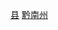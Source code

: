 {{Catnav|頁面分類|...|中国民族自治州|黔南州|黔南州行政区划|黔南州县市}}
{{Catnav|頁面分類|...|贵州地州市|黔南州|黔南州行政区划|黔南州县市}}
{{Catnav|頁面分類|...||贵州行政区划|贵州县级行政区|贵州县份}}
{{Catnav|頁面分類|...|县级行政区|中国县份|中国各省县份|贵州县份}}

{{catmore|贵定县|贵州省雷山县}}

[[Category:黔南州县市|县]]
[[Category:贵州县份|黔南州]]
